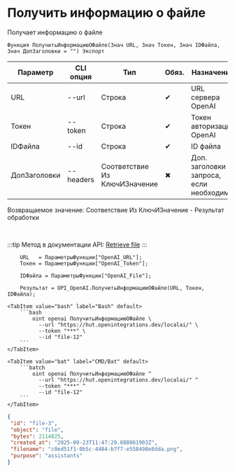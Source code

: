 ﻿---
sidebar_position: 3
description: Получить информацию о файле и другие функции для работы с OpenAI в Открытом пакете интеграций - бесплатной open-source библиотеке интеграций для 1С:Предприятие 8, OneScript и CLI
keywords: [1C, 1С, 1С:Предприятие, 1С:Предприятие 8.3, API, Интеграция, Сервисы, Обмен, OneScript, CLI, OpenAI]
---


# Получить информацию о файле
 Получает информацию о файле



`Функция ПолучитьИнформациюОФайле(Знач URL, Знач Токен, Знач IDФайла, Знач ДопЗаголовки = "") Экспорт`

  | Параметр | CLI опция | Тип | Обяз. | Назначение |
  |-|-|-|-|-|
  | URL | --url | Строка | &#x2714; | URL сервера OpenAI |
  | Токен | --token | Строка | &#x2714; | Токен авторизации OpenAI |
  | IDФайла | --id | Строка | &#x2714; | ID файла |
  | ДопЗаголовки | --headers | Соответствие Из КлючИЗначение | &#x2716; | Доп. заголовки запроса, если необходимо |

  
  Возвращаемое значение:   Соответствие Из КлючИЗначение - Результат обработки

<br/>

:::tip
Метод в документации API: [Retrieve file](https://platform.openai.com/docs/api-reference/files/retrieve)
:::
<br/>


```bsl title="Пример использования для 1С:Предприятие/OneScript"
    URL   = ПараметрыФункции["OpenAI_URL"];
    Токен = ПараметрыФункции["OpenAI_Token"];

    IDФайла = ПараметрыФункции["OpenAI_File"];

    Результат = OPI_OpenAI.ПолучитьИнформациюОФайле(URL, Токен, IDФайла);
```
    

 <Tabs>
  
    <TabItem value="bash" label="Bash" default>
        ```bash
            oint openai ПолучитьИнформациюОФайле \
              --url "https://hut.openintegrations.dev/localai/" \
              --token "***" \
              --id "file-12"
        ```
    </TabItem>
  
    <TabItem value="bat" label="CMD/Bat" default>
        ```batch
            oint openai ПолучитьИнформациюОФайле ^
              --url "https://hut.openintegrations.dev/localai/" ^
              --token "***" ^
              --id "file-12"
        ```
    </TabItem>
</Tabs>


```json title="Результат"
{
 "id": "file-3",
 "object": "file",
 "bytes": 2114025,
 "created_at": "2025-09-23T11:47:29.088061903Z",
 "filename": "c0ed51f1-0b5c-4484-b7f7-e558498e8dda.png",
 "purpose": "assistants"
}
```
